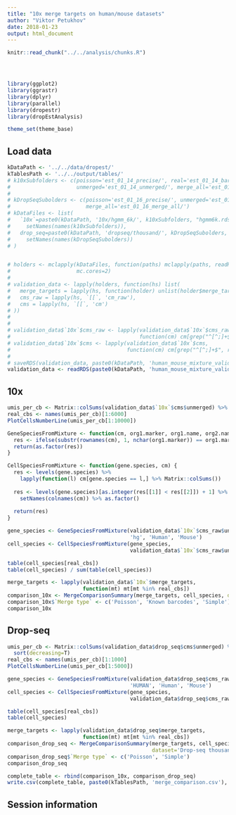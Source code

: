 ```yaml
---
title: "10x merge targets on human/mouse datasets"
author: "Viktor Petukhov"
date: 2018-01-23
output: html_document
---
```


```r
knitr::read_chunk("../../analysis/chunks.R")
```

```r
```

```r
```

```r
```

```r
library(ggplot2)
library(ggrastr)
library(dplyr)
library(parallel)
library(dropestr)
library(dropEstAnalysis)

theme_set(theme_base)
```

## Load data
```r
kDataPath <- '../../data/dropest/'
kTablesPath <- '../../output/tables/'
# k10xSubfolders <- c(poisson='est_01_14_precise/', real='est_01_14_barcodes/', 
#                     unmerged='est_01_14_unmerged/', merge_all='est_01_16_merge_all/')
# 
# kDropSeqSubolders <- c(poisson='est_01_16_precise/', unmerged='est_01_16_unmerged/', 
#                        merge_all='est_01_16_merge_all/')
# kDataFiles <- list(
#   `10x`=paste0(kDataPath, '10x/hgmm_6k/', k10xSubfolders, "hgmm6k.rds") %>% 
#     setNames(names(k10xSubfolders)),
#   drop_seq=paste0(kDataPath, 'dropseq/thousand/', kDropSeqSubolders, "thousand.rds") %>% 
#     setNames(names(kDropSeqSubolders))
# )
```

```r
```

```r
# holders <- mclapply(kDataFiles, function(paths) mclapply(paths, readRDS, mc.cores=4),
#                     mc.cores=2)
# 
# validation_data <- lapply(holders, function(hs) list(
#   merge_targets = lapply(hs, function(holder) unlist(holder$merge_targets)),
#   cms_raw = lapply(hs, `[[`, 'cm_raw'),
#   cms = lapply(hs, `[[`, 'cm')
# ))
# 
# 
# validation_data$`10x`$cms_raw <- lapply(validation_data$`10x`$cms_raw,
#                                         function(cm) cm[grep("^[^;]+$", rownames(cm)),])
# validation_data$`10x`$cms <- lapply(validation_data$`10x`$cms,
#                                     function(cm) cm[grep("^[^;]+$", rownames(cm)),])
# 
# saveRDS(validation_data, paste0(kDataPath, 'human_mouse_mixture_validation_data.rds'))
validation_data <- readRDS(paste0(kDataPath, 'human_mouse_mixture_validation_data.rds'))
```

## 10x
```r
umis_per_cb <- Matrix::colSums(validation_data$`10x`$cms$unmerged) %>% sort(decreasing=T)
real_cbs <- names(umis_per_cb)[1:6000]
PlotCellsNumberLine(umis_per_cb[1:10000])
```

```r
GeneSpeciesFromMixture <- function(cm, org1.marker, org1.name, org2.name) {
  res <- ifelse(substr(rownames(cm), 1, nchar(org1.marker)) == org1.marker, org1.name, org2.name)
  return(as.factor(res))
}

CellSpeciesFromMixture <- function(gene.species, cm) {
  res <- levels(gene.species) %>%
    lapply(function(l) cm[gene.species == l,] %>% Matrix::colSums())
  
  res <- levels(gene.species)[as.integer(res[[1]] < res[[2]]) + 1] %>% 
    setNames(colnames(cm)) %>% as.factor()
  
  return(res)
}
```

```r
gene_species <- GeneSpeciesFromMixture(validation_data$`10x`$cms_raw$unmerged, 
                                       'hg', 'Human', 'Mouse')
cell_species <- CellSpeciesFromMixture(gene_species, 
                                       validation_data$`10x`$cms_raw$unmerged)

table(cell_species[real_cbs])
table(cell_species) / sum(table(cell_species))
```

```r
merge_targets <- lapply(validation_data$`10x`$merge_targets, 
                        function(mt) mt[mt %in% real_cbs])
comparison_10x <- MergeComparisonSummary(merge_targets, cell_species, dataset="10x hgmm6k")
comparison_10x$`Merge type` <- c('Poisson', 'Known barcodes', 'Simple')
comparison_10x
```

## Drop-seq
```r
umis_per_cb <- Matrix::colSums(validation_data$drop_seq$cms$unmerged) %>% 
  sort(decreasing=T)
real_cbs <- names(umis_per_cb)[1:1000]
PlotCellsNumberLine(umis_per_cb[1:5000])
```

```r
gene_species <- GeneSpeciesFromMixture(validation_data$drop_seq$cms_raw$unmerged, 
                                       'HUMAN', 'Human', 'Mouse')
cell_species <- CellSpeciesFromMixture(gene_species, 
                                       validation_data$drop_seq$cms_raw$unmerged)

table(cell_species[real_cbs])
table(cell_species)
```

```r

merge_targets <- lapply(validation_data$drop_seq$merge_targets, 
                        function(mt) mt[mt %in% real_cbs])
comparison_drop_seq <- MergeComparisonSummary(merge_targets, cell_species, 
                                              dataset='Drop-seq thousand')
comparison_drop_seq$`Merge type` <- c('Poisson', 'Simple')
comparison_drop_seq
```

```r
complete_table <- rbind(comparison_10x, comparison_drop_seq)
write.csv(complete_table, paste0(kTablesPath, 'merge_comparison.csv'), row.names=F)
```


## Session information
```r
```
